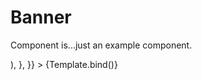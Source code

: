 


<Meta title="Components/Banner" Banner={Banner} />

# Banner

Component is...just an example component.

<Canvas>
  <Story
    name="Overview"
    args={{
      heading:
        "Nasi podopieczni czekają na Twoje wsparcie! Chcesz nam pomóc? Zajrzyj",
      link: {
        text: "Tutaj",
        href: "https://google.com",
      },
      button: {
        icon: (
          <svg
            width="9"
            height="6"
            viewBox="0 0 9 6"
            fill="none"
            xmlns="http://www.w3.org/2000/svg"
          >
            <path
              d="M7.81039 1.34473L4.50004 4.65507L1.1897 1.34473"
              stroke="#C1121F"
              stroke-width="1.10345"
              stroke-miterlimit="10"
              stroke-linecap="round"
              stroke-linejoin="round"
            />
          </svg>
        ),
      },
    }}
  >
    {Template.bind()}
  </Story>
</Canvas>

<ArgsTable />

